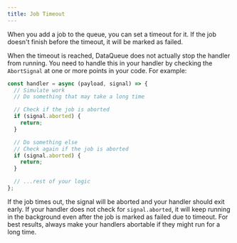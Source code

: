 ```yaml
---
title: Job Timeout
---
```


When you add a job to the queue, you can set a timeout for it. If the job doesn't finish before the timeout, it will be marked as failed.

When the timeout is reached, DataQueue does not actually stop the handler from running. You need to handle this in your handler by checking the `AbortSignal` at one or more points in your code. For example:

```typescript
const handler = async (payload, signal) => {
  // Simulate work
  // Do something that may take a long time

  // Check if the job is aborted
  if (signal.aborted) {
    return;
  }

  // Do something else
  // Check again if the job is aborted
  if (signal.aborted) {
    return;
  }

  // ...rest of your logic
};
```

If the job times out, the signal will be aborted and your handler should exit early. If your handler does not check for `signal.aborted`, it will keep running in the background even after the job is marked as failed due to timeout. For best results, always make your handlers abortable if they might run for a long time.
